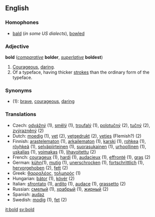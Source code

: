 ==English==

===Homophones===
*[[bald]] (''in some US dialects''), [[bowl]]ed

===Adjective===
'''bold''' (''[[comparative]]'' '''bolder''', ''[[superlative]]'' '''boldest''')

#[[Courageous]], [[daring]].
#Of a typeface, having thicker [[stroke]]s than the ordinary form of the typeface.

===Synonyms===
*(1): [[brave]], [[courageous]], [[daring]]

===Translations===
*Czech: [[:cs:odvážný|odvážný]] (1), [[:cs:smělý|smělý]] (1), [[:cs:troufalý|troufalý]] (1), [[:cs:polotučný|polotučný]] (2), [[:cs:tučný|tučný]] (2), [[:cs:zvýrazněný|zvýrazněný]] (2)
*Dutch: [[moedig]] (1), [[vet]] (2), [[vetgedrukt]] (2), [[vetjes]] (Flemish?) (2)
*Finnish: [[arastelematon]] (1), [[arkailematon]] (1), [[karski]] (1), [[rohkea]] (1), [[röyhkeä]] (1), [[selväpiirteinen]] (1), [[suorasukainen]] (1), [[urhoollinen]] (1), [[uskalias]] (1), [[voimakas]] (1), [[lihavoitettu]] (2)
*French: [[courageux]] (1), [[hardi]] (1), [[audacieux]] (1), [[effronté]] (1), [[gras]] (2)
*German: [[kühn]](1), [[mutig]] (1), [[unerschrocken]] (1), [[fortschrittlich]] (1), [[hervorgehoben]] (2), [[fett]] (2)
*Greek:  [[θαρραλέος]], [[τολμηρός]] (1)
*Hungarian: [[bátor]] (1), [[kövér]] (2)
*Italian: [[sfrontato]] (1), [[ardito]] (1), [[audace]] (1), [[grassetto]] (2)
*Russian: [[смелый]] (1), [[храбрый]] (1), [[жирный]] (2)
*Spanish: [[audaz]]
*Swedish: [[modig]] (1), [[fet]] (2)

[[it:bold]]
[[sv:bold]]